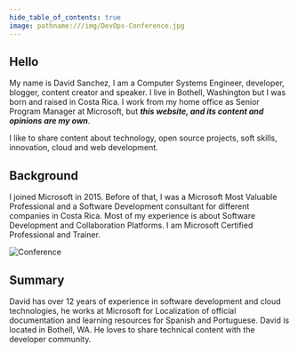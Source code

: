 ```yaml
---
hide_table_of_contents: true
image: pathname:///img/DevOps-Conference.jpg
---
```


## Hello

My name is David Sanchez, I am a Computer Systems Engineer, developer, blogger, content creator and speaker. I live in Bothell, Washington but I was born and raised in Costa Rica. I work from my home office as Senior Program Manager at Microsoft, but ***this website, and its content and opinions are my own***. 

I like to share content about technology, open source projects, soft skills, innovation, cloud and web development.

## Background

I joined Microsoft in 2015. Before of that, I was a Microsoft Most Valuable Professional and a Software Development consultant for different companies in Costa Rica. Most of my experience is about Software Development and Collaboration Platforms. I am Microsoft Certified Professional and Trainer.

![Conference](pathname:///img/DevOps-Conference.jpg)

## Summary

David has over 12 years of experience in software development and cloud technologies, he works at Microsoft for Localization of official documentation and learning resources for Spanish and Portuguese. David is located in Bothell, WA. He loves to share technical content with the developer community.